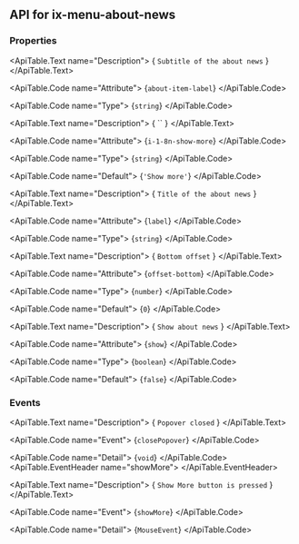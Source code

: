 
## API for ix-menu-about-news

### Properties

<ApiTable id="property-aboutItemLabel">
  <ApiTable.PropertyHeader name="aboutItemLabel" singleFramework="">
  </ApiTable.PropertyHeader>

  <ApiTable.Text name="Description">
    { `Subtitle of the about news` }
  </ApiTable.Text>

  <ApiTable.Code name="Attribute">
    {`about-item-label`}
  </ApiTable.Code>

  <ApiTable.Code name="Type">
   {`string`}
  </ApiTable.Code>


</ApiTable>
<ApiTable id="property-i18nShowMore">
  <ApiTable.PropertyHeader name="i18nShowMore" singleFramework="">
  </ApiTable.PropertyHeader>

  <ApiTable.Text name="Description">
    { `` }
  </ApiTable.Text>

  <ApiTable.Code name="Attribute">
    {`i-1-8n-show-more`}
  </ApiTable.Code>

  <ApiTable.Code name="Type">
   {`string`}
  </ApiTable.Code>

  <ApiTable.Code name="Default">
    {`'Show more'`}
  </ApiTable.Code>

</ApiTable>
<ApiTable id="property-label">
  <ApiTable.PropertyHeader name="label" singleFramework="">
  </ApiTable.PropertyHeader>

  <ApiTable.Text name="Description">
    { `Title of the about news` }
  </ApiTable.Text>

  <ApiTable.Code name="Attribute">
    {`label`}
  </ApiTable.Code>

  <ApiTable.Code name="Type">
   {`string`}
  </ApiTable.Code>


</ApiTable>
<ApiTable id="property-offsetBottom">
  <ApiTable.PropertyHeader name="offsetBottom" singleFramework="">
  </ApiTable.PropertyHeader>

  <ApiTable.Text name="Description">
    { `Bottom offset` }
  </ApiTable.Text>

  <ApiTable.Code name="Attribute">
    {`offset-bottom`}
  </ApiTable.Code>

  <ApiTable.Code name="Type">
   {`number`}
  </ApiTable.Code>

  <ApiTable.Code name="Default">
    {`0`}
  </ApiTable.Code>

</ApiTable>
<ApiTable id="property-show">
  <ApiTable.PropertyHeader name="show" singleFramework="">
  </ApiTable.PropertyHeader>

  <ApiTable.Text name="Description">
    { `Show about news` }
  </ApiTable.Text>

  <ApiTable.Code name="Attribute">
    {`show`}
  </ApiTable.Code>

  <ApiTable.Code name="Type">
   {`boolean`}
  </ApiTable.Code>

  <ApiTable.Code name="Default">
    {`false`}
  </ApiTable.Code>

</ApiTable>


### Events

<ApiTable id="event-closePopover">
  <ApiTable.EventHeader name="closePopover">
  </ApiTable.EventHeader>

  <ApiTable.Text name="Description">
    { `Popover closed` }
  </ApiTable.Text>

  <ApiTable.Code name="Event">
    {`closePopover`}
  </ApiTable.Code>

  <ApiTable.Code name="Detail">
    {`void`}
  </ApiTable.Code>
</ApiTable>
<ApiTable id="event-showMore">
  <ApiTable.EventHeader name="showMore">
  </ApiTable.EventHeader>

  <ApiTable.Text name="Description">
    { `Show More button is pressed` }
  </ApiTable.Text>

  <ApiTable.Code name="Event">
    {`showMore`}
  </ApiTable.Code>

  <ApiTable.Code name="Detail">
    {`MouseEvent`}
  </ApiTable.Code>
</ApiTable>


